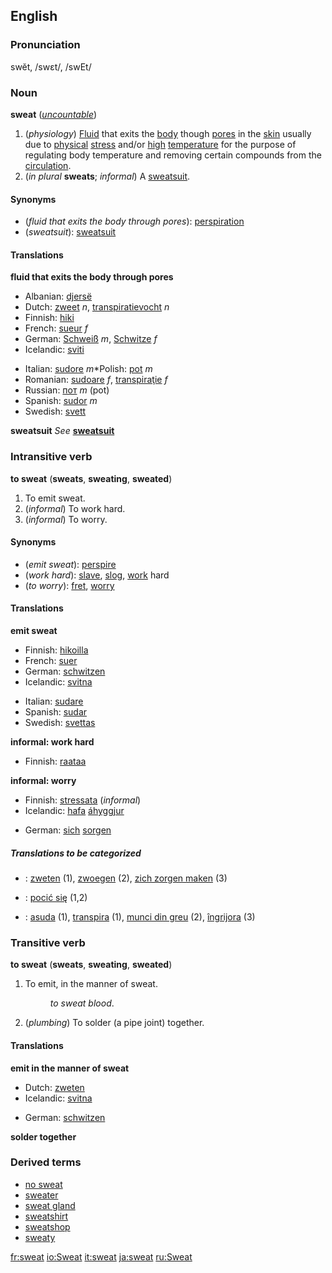 ==English==

===Pronunciation===
swĕt, /swɛt/, /swEt/

===Noun===
'''sweat''' (''[[uncountable]]'')
#(''physiology'') [[Fluid]] that exits the [[body]] though [[pore]]s in the [[skin]] usually due to [[physical]] [[stress]] and/or [[high]] [[temperature]] for the purpose of regulating body temperature and removing certain compounds from the [[circulation]].
#(''in plural'' '''sweats'''; ''informal'') A [[sweatsuit]].

====Synonyms====
*(''fluid that exits the body through pores''): [[perspiration]]
*(''sweatsuit''): [[sweatsuit]]

====Translations====

'''fluid that exits the body through pores'''
{{top}}
*Albanian: [[djersë]]
*Dutch: [[zweet]] ''n'', [[transpiratievocht]] ''n''
*Finnish: [[hiki]]
*French: [[sueur]] ''f''
*German: [[Schweiß]] ''m'', [[Schwitze]] ''f''
*Icelandic: [[sviti]]
{{mid}}
*Italian: [[sudore]] ''m''*Polish: [[pot#Polish|pot]] ''m''
*Romanian: [[sudoare]] ''f'', [[transpiraţie]] ''f''
*Russian: [[пот]] ''m'' (pot)
*Spanish: [[sudor]] ''m''
*Swedish: [[svett]]
{{bottom}}

'''sweatsuit'''
''See'' '''[[sweatsuit]]'''

===Intransitive verb===
'''to sweat''' ('''sweats''', '''sweating''', '''sweated''')

#To emit sweat.
#(''informal'') To work hard.
#(''informal'') To worry.

====Synonyms====
*(''emit sweat''): [[perspire]]
*(''work hard''): [[slave]], [[slog]], [[work]] hard
*(''to worry''): [[fret]], [[worry]]

====Translations====

'''emit sweat'''
{{top}}
*Finnish: [[hikoilla]]
*French: [[suer]]
*German: [[schwitzen]]
*Icelandic: [[svitna]]
{{mid}}
*Italian: [[sudare]]
*Spanish: [[sudar]]
*Swedish: [[svettas]]
{{bottom}}

'''informal: work hard'''
<!--Note: add INFORMAL or SLANG terms to this table, where these exist-->
{{top}}
*Finnish: [[raataa]]
{{mid}}
{{bottom}}

'''informal: worry'''
<!--Note: add INFORMAL or SLANG terms to this table, where these exist-->
{{top}}
*Finnish: [[stressata]] (''informal'')
*Icelandic: [[hafa]] [[áhyggjur]]
{{mid}}
*German: [[sich]] [[sorgen]]<!--is this informal?-->
{{bottom}}

=====Translations to be categorized=====
{{checktrans}}
*{{ttbc|Dutch}}: [[zweten]] (1), [[zwoegen]] (2), [[zich zorgen maken]] (3)
*{{ttbc|Polish}}: [[pocić się]] (1,2)
*{{ttbc|Romanian}}: [[asuda]] (1), [[transpira]] (1), [[munci din greu]] (2), [[îngrijora]] (3)

===Transitive verb===
'''to sweat''' ('''sweats''', '''sweating''', '''sweated''')

#To emit, in the manner of sweat.
#:''to sweat blood''.
#(''plumbing'') To solder (a pipe joint) together.

====Translations====

'''emit in the manner of sweat'''
{{top}}
*Dutch: [[zweten]]
*Icelandic: [[svitna]]
{{mid}}
*German: [[schwitzen]]
{{bottom}}

'''solder together'''
{{top}}
{{mid}}
{{bottom}}

===Derived terms===
*[[no sweat]]
*[[sweater]]
*[[sweat gland]]
*[[sweatshirt]]
*[[sweatshop]]
*[[sweaty]]
[[fr:sweat]]
[[io:Sweat]]
[[it:sweat]]
[[ja:sweat]]
[[ru:Sweat]]